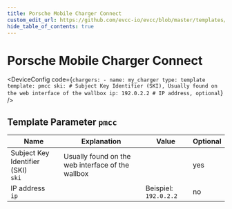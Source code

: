 ```yaml
---
title: Porsche Mobile Charger Connect
custom_edit_url: https://github.com/evcc-io/evcc/blob/master/templates/definition/charger/pmcc.yaml
hide_table_of_contents: true
---
```



# Porsche Mobile Charger Connect

<div className="device-detail-container">
  <div className="device-detail-content">
    <DeviceFeatures features="iso151182,mA,eebus" />

<DeviceConfig code={`chargers:
    - name: my_charger
      type: template
      template: pmcc
      ski: # Subject Key Identifier (SKI), Usually found on the web interface of the wallbox
      ip: 192.0.2.2 # IP address, optional`}  />
  </div>
  <div className="device-detail-icon">
    <evcc-icon
      type="charger"
      name="porsche-mobile-charger-connect"
      size="400px"
      alt="Porsche Mobile Charger Connect"
      className="device-detail-icon-img"
    ></evcc-icon>
  </div>
</div>

## Template Parameter `pmcc`

| Name | Explanation | Value | Optional |
|-----------|-------------|-------|----------|
| Subject Key Identifier (SKI)<br/>`ski` | Usually found on the web interface of the wallbox |  | yes |
| IP address<br/>`ip` |  | Beispiel: `192.0.2.2` | no |


